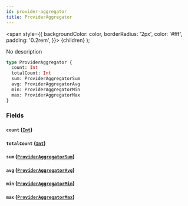 ```yaml
---
id: provider-aggregator
title: ProviderAggregator
---
```


<span
style={{
      backgroundColor: color,
      borderRadius: '2px',
      color: '#fff',
      padding: '0.2rem',
    }}>
{children}
</span>
);

No description

```graphql
type ProviderAggregator {
  count: Int
  totalCount: Int
  sum: ProviderAggregatorSum
  avg: ProviderAggregatorAvg
  min: ProviderAggregatorMin
  max: ProviderAggregatorMax
}
```

### Fields

#### `count` ([`Int`](/v1/scalars/int))

#### `totalCount` ([`Int`](/v1/scalars/int))

#### `sum` ([`ProviderAggregatorSum`](/v1/objects/provider-aggregator-sum))

#### `avg` ([`ProviderAggregatorAvg`](/v1/objects/provider-aggregator-avg))

#### `min` ([`ProviderAggregatorMin`](/v1/objects/provider-aggregator-min))

#### `max` ([`ProviderAggregatorMax`](/v1/objects/provider-aggregator-max))

